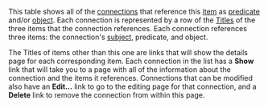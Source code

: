 <!-- Copyright (c)  2010  Glen E. Ivey
     Permission is granted to copy, distribute and/or modify this document
     under the terms of the GNU Free Documentation License, Version 1.3;
     with no Invariant Sections, no Front-Cover Texts, and no Back-Cover Texts.
     A copy of the license is in the file COPYING.DOCUMENTATION
  -->
This table shows all of the [http://wiki.wontology.org/wiki/help.php?title=Help:GlossaryAtoO#anchor_Connection connections] that reference this [http://wiki.wontology.org/wiki/help.php?title=Help:GlossaryAtoO#anchor_Item item] as [http://wiki.wontology.org/wiki/help.php?title=Help:GlossaryAtoO#anchor_Predicate predicate] and/or [http://wiki.wontology.org/wiki/help.php?title=Help:GlossaryAtoO#anchor_Object object].  Each connection is represented by a row of the [http://wiki.wontology.org/wiki/help.php?title=Help:GlossaryPtoZ#anchor_Title Titles] of the three items that the connection references.  Each connection references three items: the connection's [http://wiki.wontology.org/wiki/help.php?title=Help:GlossaryAtoO#anchor_Subject subject], predicate, and object.

The Titles of items other than this one are links that will show the details page for each corresponding item.  Each connection in the list has a '''Show''' link that will take you to a page with all of the information about the connection and the items it references.  Connections that can be modified also have an '''Edit...''' link to go to the editing page for that connection, and a '''Delete''' link to remove the connection from within this page.
